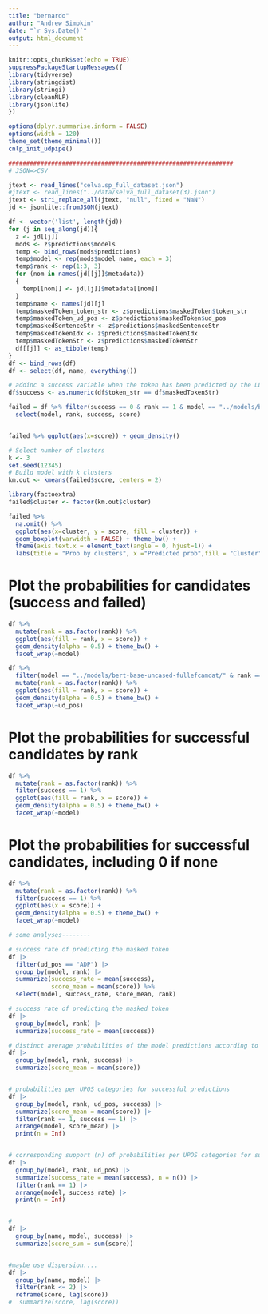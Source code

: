 ```yaml
---
title: "bernardo"
author: "Andrew Simpkin"
date: "`r Sys.Date()`"
output: html_document
---
```


```r
knitr::opts_chunk$set(echo = TRUE)
suppressPackageStartupMessages({
library(tidyverse)
library(stringdist)
library(stringi)
library(cleanNLP)
library(jsonlite)
})

options(dplyr.summarise.inform = FALSE)
options(width = 120)
theme_set(theme_minimal())
cnlp_init_udpipe()
```


```r
###############################################################
# JSON=>CSV

jtext <- read_lines("celva.sp_full_dataset.json")
#jtext <- read_lines("../data/selva_full_dataset(3).json")
jtext <- stri_replace_all(jtext, "null", fixed = "NaN")
jd <- jsonlite::fromJSON(jtext)

df <- vector('list', length(jd))
for (j in seq_along(jd)){
  z <- jd[[j]]
  mods <- z$predictions$models
  temp <- bind_rows(mods$predictions)
  temp$model <- rep(mods$model_name, each = 3)
  temp$rank <- rep(1:3, 3)  
  for (nom in names(jd[[j]]$metadata))
  {
    temp[[nom]] <- jd[[j]]$metadata[[nom]]
  }
  temp$name <- names(jd)[j]
  temp$maskedToken_token_str <- z$predictions$maskedToken$token_str
  temp$maskedToken_ud_pos <- z$predictions$maskedToken$ud_pos
  temp$maskedSentenceStr <- z$predictions$maskedSentenceStr
  temp$maskedTokenIdx <- z$predictions$maskedTokenIdx
  temp$maskedTokenStr <- z$predictions$maskedTokenStr
  df[[j]] <- as_tibble(temp)
}
df <- bind_rows(df)
df <- select(df, name, everything())

# addinc a success variable when the token has been predicted by the LLM
df$success <- as.numeric(df$token_str == df$maskedTokenStr)
```

```r
failed = df %>% filter(success == 0 & rank == 1 & model == "../models/bert-base-uncased-fullefcamdat/") %>%
  select(model, rank, success, score)


failed %>% ggplot(aes(x=score)) + geom_density()

# Select number of clusters
k <- 3
set.seed(12345)
# Build model with k clusters
km.out <- kmeans(failed$score, centers = 2)

library(factoextra)
failed$cluster <- factor(km.out$cluster)

failed %>%
  na.omit() %>%
  ggplot(aes(x=cluster, y = score, fill = cluster)) + 
  geom_boxplot(varwidth = FALSE) + theme_bw() + 
  theme(axis.text.x = element_text(angle = 0, hjust=1)) + 
  labs(title = "Prob by clusters", x ="Predicted prob",fill = "Cluster")

```

# Plot the probabilities for candidates (success and failed)
```r

df %>%
  mutate(rank = as.factor(rank)) %>%
  ggplot(aes(fill = rank, x = score)) + 
  geom_density(alpha = 0.5) + theme_bw() + 
  facet_wrap(~model)

df %>%
  filter(model == "../models/bert-base-uncased-fullefcamdat/" & rank == 1) %>%
  mutate(rank = as.factor(rank)) %>%
  ggplot(aes(fill = rank, x = score)) + 
  geom_density(alpha = 0.5) + theme_bw() + 
  facet_wrap(~ud_pos)

```

# Plot the probabilities for successful candidates by rank

```r

df %>%
  mutate(rank = as.factor(rank)) %>%
  filter(success == 1) %>%
  ggplot(aes(fill = rank, x = score)) + 
  geom_density(alpha = 0.5) + theme_bw() + 
  facet_wrap(~model)

```


# Plot the probabilities for successful candidates, including 0 if none

```r

df %>%
  mutate(rank = as.factor(rank)) %>%
  filter(success == 1) %>%
  ggplot(aes(x = score)) + 
  geom_density(alpha = 0.5) + theme_bw() + 
  facet_wrap(~model)

```


```r
# some analyses--------

# success rate of predicting the masked token
df |>
  filter(ud_pos == "ADP") |>
  group_by(model, rank) |>
  summarize(success_rate = mean(success),
            score_mean = mean(score)) %>%
  select(model, success_rate, score_mean, rank)

# success rate of predicting the masked token
df |>
  group_by(model, rank) |>
  summarize(success_rate = mean(success))

# distinct average probabilities of the model predictions according to rank
df |>
  group_by(model, rank, success) |>
  summarize(score_mean = mean(score)) 


# probabilities per UPOS categories for successful predictions
df |>
  group_by(model, rank, ud_pos, success) |>
  summarize(score_mean = mean(score)) |>
  filter(rank == 1, success == 1) |>
  arrange(model, score_mean) |>
  print(n = Inf)


# corresponding support (n) of probabilities per UPOS categories for successful predictions 
df |>
  group_by(model, rank, ud_pos) |>
  summarize(success_rate = mean(success), n = n()) |>
  filter(rank == 1) |>
  arrange(model, success_rate) |>
  print(n = Inf)


#
df |>
  group_by(name, model, success) |>
  summarize(score_sum = sum(score))  


#maybe use dispersion....
df |>
  group_by(name, model) |>
  filter(rank <= 2) |>
  reframe(score, lag(score))
#  summarize(score, lag(score))




```

